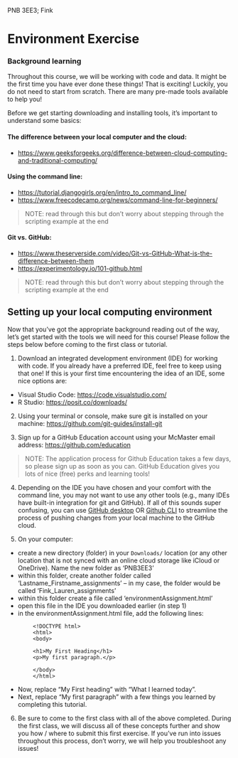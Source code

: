 PNB 3EE3; Fink

# Environment Exercise

### Background learning
Throughout this course, we will be working with code and data. It might be the first time you have ever done these things! That is exciting! Luckily, you do not need to start from scratch. There are many pre-made tools available to help you! 

Before we get starting downloading and installing tools, it's important to understand some basics: 

#### The difference between your local computer and the cloud:

- [https://www.geeksforgeeks.org/difference-between-cloud-computing-and-traditional-computing/](https://www.geeksforgeeks.org/difference-between-cloud-computing-and-traditional-computing/ ) 

#### Using the command line: 

- [https://tutorial.djangogirls.org/en/intro_to_command_line/](https://tutorial.djangogirls.org/en/intro_to_command_line/)
- [https://www.freecodecamp.org/news/command-line-for-beginners/](https://www.freecodecamp.org/news/command-line-for-beginners/)

> NOTE: read through this but don't worry about stepping through the scripting example at the end

#### Git vs. GitHub:

- [https://www.theserverside.com/video/Git-vs-GitHub-What-is-the-difference-between-them](https://www.theserverside.com/video/Git-vs-GitHub-What-is-the-difference-between-them)
- [https://experimentology.io/101-github.html](https://experimentology.io/101-github.html)

> NOTE: read through this but don't worry about stepping through the scripting example at the end


## Setting up your local computing environment
Now that you've got the appropriate background reading out of the way, let's get started with the tools we will need for this course! Please follow the steps below before coming to the first class or tutorial. 

1. Download an integrated development environment (IDE) for working with code. If you already have a preferred IDE, feel free to keep using that one! If this is your first time encountering the idea of an IDE, some nice options are: 
- Visual Studio Code: [https://code.visualstudio.com/](https://code.visualstudio.com/) 
- R Studio: [https://posit.co/downloads/](https://posit.co/downloads/)

2. Using your terminal or console, make sure git is installed on your machine: [https://github.com/git-guides/install-git](https://github.com/git-guides/install-git ) 

3. Sign up for a GitHub Education account using your McMaster email address: [https://github.com/education](https://github.com/education)

> NOTE: The application process for Github Education takes a few days, so please sign up as soon as you can. GitHub Education gives you lots of nice (free) perks and learning tools!

4. Depending on the IDE you have chosen and your comfort with the command line, you may not want to use any other tools (e.g., many IDEs have built-in integration for git and GitHub). If all of this sounds super confusing, you can use [GitHub desktop](https://github.com/apps/desktop) OR [Github CLI](https://cli.github.com/) to streamline the process of pushing changes from your local machine to the GitHub cloud.  

5. On your computer: 
- create a new directory (folder) in your `Downloads/` location (or any other location that is not synced with an online cloud storage like iCloud or OneDrive). Name the new folder as 'PNB3EE3'
- within this folder, create another folder called 'Lastname_Firstname_assignments' -- in my case, the folder would be called 'Fink_Lauren_assignments'
- within this folder create a file called 'environmentAssignment.html'
- open this file in the IDE you downloaded earlier (in step 1)
- in the environmentAssignment.html file, add the following lines:

```
        <!DOCTYPE html>
        <html>
        <body>

        <h1>My First Heading</h1>
        <p>My first paragraph.</p>

        </body>
        </html>
```

- Now, replace "My First heading" with "What I learned today". 
- Next, replace "My first paragraph" with a few things you learned by completing this tutorial. 

6. Be sure to come to the first class with all of the above completed. During the first class, we will discuss all of these concepts further and show you how / where to submit this first exercise. If you've run into issues throughout this process, don't worry, we will help you troubleshoot any issues!


